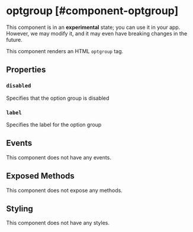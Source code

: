 
# optgroup [#component-optgroup]

<Callout type="warning" emoji="📔">This component is in an **experimental** state; you can use it in your app. However, we may modify it, and it may even have breaking changes in the future.</Callout>

This component renders an HTML `optgroup` tag.



## Properties

### `disabled`

Specifies that the option group is disabled

### `label`

Specifies the label for the option group

## Events

This component does not have any events.

## Exposed Methods

This component does not expose any methods.

## Styling

This component does not have any styles.
